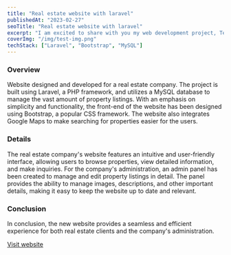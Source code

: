 ```yaml
---
title: "Real estate website with laravel"
publishedAt: "2023-02-27"
seoTitle: "Real estate website with laravel"
excerpt: "I am excited to share with you my web development project, Tetra Filter. This website was built entirely from scratch, using Laravel, MySQL for the database and for css TailwindCSS."
coverImg: "/img/test-img.png"
techStack: ["Laravel", "Bootstrap", "MySQL"]
---
```


### Overview

Website designed and developed for a real estate company. The project is built using Laravel, a PHP framework, and utilizes a MySQL database to manage the vast amount of property listings. With an emphasis on simplicity and functionality, the front-end of the website has been designed using Bootstrap, a popular CSS framework. The website also integrates Google Maps to make searching for properties easier for the users.

### Details

The real estate company's website features an intuitive and user-friendly interface, allowing users to browse properties, view detailed information, and make inquiries. For the company's administration, an admin panel has been created to manage and edit property listings in detail. The panel provides the ability to manage images, descriptions, and other important details, making it easy to keep the website up to date and relevant.

### Conclusion

In conclusion, the new website provides a seamless and efficient experience for both real estate clients and the company's administration.

[Visit website](https://www.uniquegayrimenkul.com/)
